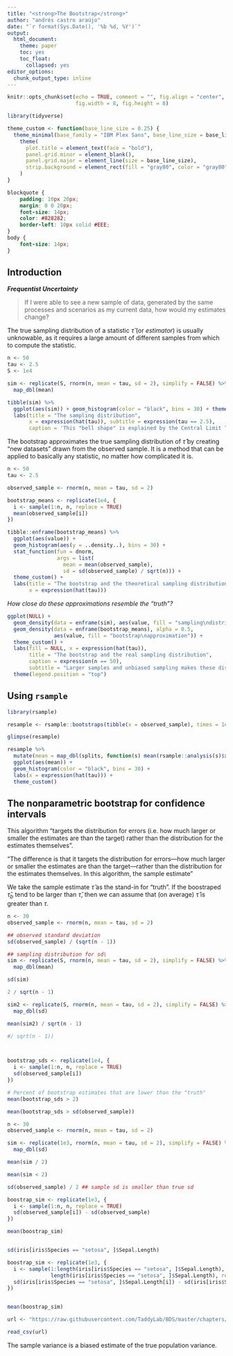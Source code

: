 ```yaml
---
title: "<strong>The Bootstrap</strong>"
author: "andrés castro araújo"
date: "`r format(Sys.Date(), '%b %d, %Y')`"
output: 
  html_document: 
    theme: paper
    toc: yes
    toc_float:
      collapsed: yes
editor_options: 
  chunk_output_type: inline
---
```


```r
knitr::opts_chunk$set(echo = TRUE, comment = "", fig.align = "center",
                      fig.width = 8, fig.height = 8)

library(tidyverse)

theme_custom <- function(base_line_size = 0.25) {
  theme_minimal(base_family = "IBM Plex Sans", base_line_size = base_line_size) +
    theme(
      plot.title = element_text(face = "bold"),
      panel.grid.minor = element_blank(),
      panel.grid.major = element_line(size = base_line_size),
      strip.background = element_rect(fill = "gray80", color = "gray80")
    ) 
}
```

```css
blockquote {
    padding: 10px 20px;
    margin: 0 0 20px;
    font-size: 14px;
    color: #828282;
    border-left: 10px solid #EEE;
}
body {
    font-size: 14px;
}
```


## Introduction

___Frequentist Uncertainty___

>If I were able to see a new sample of data, generated by the same processes and scenarios as my current data, how would my estimates change?

The true sampling distribution of a statistic $\hat \tau$ (or _estimator_) is usually unknowable, as it requires a large amount of different samples from which to compute the statistic.

```r
n <- 50
tau <- 2.5
S <- 1e4

sim <- replicate(S, rnorm(n, mean = tau, sd = 2), simplify = FALSE) %>% 
  map_dbl(mean)

tibble(sim) %>% 
  ggplot(aes(sim)) + geom_histogram(color = "black", bins = 30) + theme_custom() +
  labs(title = "The sampling distribution", 
       x = expression(hat(tau)), subtitle = expression(tau == 2.5),
       caption = 'This "bell shape" is explained by the Central Limit Theorem')
```

The bootstrap approximates the true sampling distribution of $\hat \tau$ by creating "new datasets" drawn from the observed sample. It is a method that can be applied to basically any statistic, no matter how complicated it is.

```r
n <- 50
tau <- 2.5

observed_sample <- rnorm(n, mean = tau, sd = 2)

bootstrap_means <- replicate(1e4, {
  i <- sample(1:n, n, replace = TRUE)
  mean(observed_sample[i])
})

tibble::enframe(bootstrap_means) %>% 
  ggplot(aes(value)) +
  geom_histogram(aes(y = ..density..), bins = 30) + 
  stat_function(fun = dnorm, 
                args = list(
                  mean = mean(observed_sample), 
                  sd = sd(observed_sample) / sqrt(n))) +
  theme_custom() +
  labs(title = "The bootstrap and the theoretical sampling distribution",
       x = expression(hat(tau)))
```

_How close do these approximations resemble the "truth"?_

```r
ggplot(NULL) +
  geom_density(data = enframe(sim), aes(value, fill = "sampling\ndistribution")) +
  geom_density(data = enframe(bootstrap_means), alpha = 0.5,
               aes(value, fill = "bootstrap\napproximation")) +
  theme_custom() + 
  labs(fill = NULL, x = expression(hat(tau)), 
       title = "The bootstrap and the real sampling distribution",
       caption = expression(n == 50),
       subtitle = "Larger samples and unbiased sampling makes these distributions converge") +
  theme(legend.position = "top")
```

## Using __`rsample`__

```r
library(rsample)

resample <- rsample::bootstraps(tibble(x = observed_sample), times = 1e4) 

glimpse(resample)

resample %>% 
  mutate(mean = map_dbl(splits, function(s) mean(rsample::analysis(s)$x))) %>% 
  ggplot(aes(mean)) +
  geom_histogram(color = "black", bins = 30) + 
  labs(x = expression(hat(tau))) + 
  theme_custom()
```

## The nonparametric bootstrap for confidence intervals

This algorithm "targets the distribution for errors (i.e. how much larger or smaller the estimates are than the target) rather than the distribution for the estimates themselves".

“The difference is that it targets the distribution for errors—how much larger or smaller the estimates are than the target—rather than the distribution for the estimates themselves. In this algorithm, the sample estimate”

We take the sample estimate $\hat \tau$ as the stand-in for "truth". If the boostraped $\hat \tau_b$ tend to be larger than $\hat \tau$, then we can assume that (on average) $\hat \tau$ is greater than $\tau$.

```r
n <- 30
observed_sample <- rnorm(n, mean = tau, sd = 2)

## observed standard deviation
sd(observed_sample) / (sqrt(n - 1))

## sampling distribution for sd\
sim <- replicate(S, rnorm(n, mean = tau, sd = 2), simplify = FALSE) %>% 
  map_dbl(mean)

sd(sim)

2 / sqrt(n - 1)

sim2 <- replicate(S, rnorm(n, mean = tau, sd = 2), simplify = FALSE) %>% 
  map_dbl(sd)

mean(sim2) / sqrt(n - 1)

#/ sqrt(n - 1))



bootstrap_sds <- replicate(1e4, {
  i <- sample(1:n, n, replace = TRUE)
  sd(observed_sample[i])
})

# Percent of bootstrap estimates that are lower than the "truth"
mean(bootstrap_sds > 2)

mean(bootstrap_sds > sd(observed_sample))
```

```r
n <- 30
observed_sample <- rnorm(n, mean = tau, sd = 2)

sim <- replicate(1e3, rnorm(n, mean = tau, sd = 2), simplify = FALSE) %>% 
  map_dbl(sd)

mean(sim / 2)

mean(sim < 2)

sd(observed_sample) / 2 ## sample sd is smaller than true sd

boostrap_sim <- replicate(1e3, {
  i <- sample(1:n, n, replace = TRUE)
  sd(observed_sample[i]) - sd(observed_sample)
})

mean(boostrap_sim)


sd(iris[iris$Species == "setosa", ]$Sepal.Length)

boostrap_sim <- replicate(1e3, {
  i <- sample(1:length(iris[iris$Species == "setosa", ]$Sepal.Length),
              length(iris[iris$Species == "setosa", ]$Sepal.Length), replace = TRUE)
  sd(iris[iris$Species == "setosa", ]$Sepal.Length[i]) - sd(iris[iris$Species == "setosa", ]$Sepal.Length)
})


mean(boostrap_sim)
```

```r
url <- "https://raw.githubusercontent.com/TaddyLab/BDS/master/chapters/1-Uncertainty/data/web-browsers.csv"

read_csv(url)
```



The sample variance is a biased estimate of the true population variance.